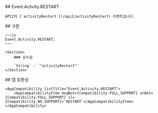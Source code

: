 
<Section>
    ## Event.Activity.RESTART

    API2의 [`activityRestart`](/api2/activityRestart) 이벤트입니다.
</Section>
<Section>
    ## 구문

    ~~~js
    Event.Activity.RESTART;
    ~~~

    <Section>
        ### 상수값

        `String` - `"activityRestart"`
    </Section>
</Section>
<Section>
    ## 앱 호환성

    <AppCompatibility listTitle="Event.Activity.RESTART">
        <AppCompatibilityItem msgBot={Compatibility.FULL_SUPPORT} arBot={Compatibility.FULL_SUPPORT} sl={Compatibility.NO_SUPPORT}>`RESTART`</AppCompatibilityItem>
    </AppCompatibility>
</Section>
